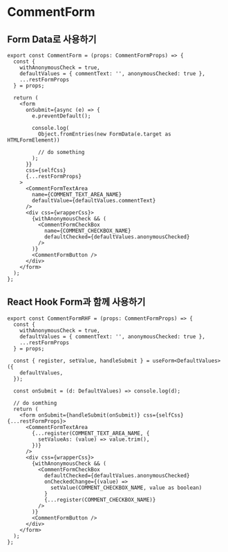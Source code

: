 
<Meta title="Comment/CommentForm" />

# CommentForm

## Form Data로 사용하기

```tsx
export const CommentForm = (props: CommentFormProps) => {
  const {
    withAnonymousCheck = true,
    defaultValues = { commentText: '', anonymousChecked: true },
    ...restFormProps
  } = props;

  return (
    <form
      onSubmit={async (e) => {
        e.preventDefault();

        console.log(
          Object.fromEntries(new FormData(e.target as HTMLFormElement))

          // do something
        );
      }}
      css={selfCss}
      {...restFormProps}
    >
      <CommentFormTextArea
        name={COMMENT_TEXT_AREA_NAME}
        defaultValue={defaultValues.commentText}
      />
      <div css={wrapperCss}>
        {withAnonymousCheck && (
          <CommentFormCheckBox
            name={COMMENT_CHECKBOX_NAME}
            defaultChecked={defaultValues.anonymousChecked}
          />
        )}
        <CommentFormButton />
      </div>
    </form>
  );
};
```

## React Hook Form과 함께 사용하기

```tsx
export const CommentFormRHF = (props: CommentFormProps) => {
  const {
    withAnonymousCheck = true,
    defaultValues = { commentText: '', anonymousChecked: true },
    ...restFormProps
  } = props;

  const { register, setValue, handleSubmit } = useForm<DefaultValues>({
    defaultValues,
  });

  const onSubmit = (d: DefaultValues) => console.log(d);

  // do somthing
  return (
    <form onSubmit={handleSubmit(onSubmit)} css={selfCss} {...restFormProps}>
      <CommentFormTextArea
        {...register(COMMENT_TEXT_AREA_NAME, {
          setValueAs: (value) => value.trim(),
        })}
      />
      <div css={wrapperCss}>
        {withAnonymousCheck && (
          <CommentFormCheckBox
            defaultChecked={defaultValues.anonymousChecked}
            onCheckedChange={(value) =>
              setValue(COMMENT_CHECKBOX_NAME, value as boolean)
            }
            {...register(COMMENT_CHECKBOX_NAME)}
          />
        )}
        <CommentFormButton />
      </div>
    </form>
  );
};
```
